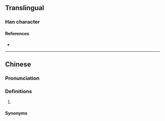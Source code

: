 {{character info}}
==Translingual==

===Han character===
{{Han char|rn=101|rad=用|as=04|sn=9|four=27227|canj=PHBQ|ids=⿱勿用}}

====References====
* {{Han ref|kx=0756.051|hdz=10259.060|uh=752E|ud=29998|bh=CFD9|bd=53209}}

----

==Chinese==
{{zh-forms}}

===Pronunciation===
{{zh-pron
|m=fèng
|c=fung6
|w=3vion
|cat=
}}

===Definitions===
{{zh-hanzi}}

# {{contraction of|zh|勿用|4=needn't}}

====Synonyms====
{{zh-dial|別}}